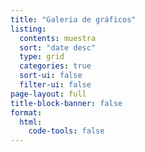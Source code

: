 ```yaml
---
title: "Galeria de gráficos"
listing:
  contents: muestra
  sort: "date desc"
  type: grid
  categories: true
  sort-ui: false
  filter-ui: false
page-layout: full
title-block-banner: false
format: 
  html:
    code-tools: false
---
```

